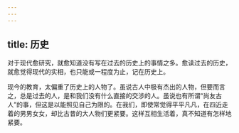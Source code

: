 ```yaml
---
---
---
```

title: 历史
---



对于现代愈研究，就愈知道没有写在过去的历史上的事情之多。愈读过去的历史，就愈觉得现代的实相，也只能或一程度为止，记在历史上。

现今的教育，太偏重了历史上的人物了。虽说古人中极有杰出的人物，但要而言之，总是过去的人，是和我们没有什么直接的交涉的人。虽说也有所谓“尚友古人”的事，但这是以能照见自己为限的。在我们，即使常觉得平平凡凡，在四近走着的男男女女，却比古昔的大人物们更紧要。这样互相生活着，真不知道有怎样地紧要。